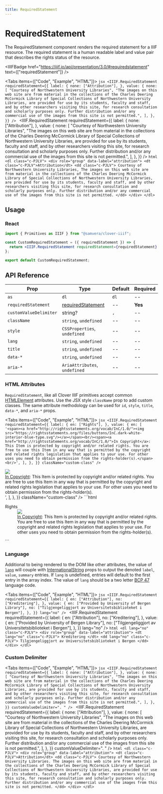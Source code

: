 ```yaml
---
title: RequiredStatement
---
```



# RequiredStatement

The RequiredStatement component renders the required statement for a IIIF resource. The required statement is a human readable label and value pair that describes the rights status of the resource.

<IIIFBadge
  href="https://iiif.io/api/presentation/3.0/#requiredstatement"
  text={["requiredStatement"]}
/>

<Tabs items={["Code", "Example", "HTML"]}>
  <Tab>
    ```jsx
    <IIIF.RequiredStatement
      requiredStatement={{
        label: {
          none: ["Attribution"],
        },
        value: {
          none: [
            "Courtesy of Northwestern University Libraries",
            "The images on this web site are from material in the collections of the Charles Deering McCormick Library of Special Collections of Northwestern University Libraries, are provided for use by its students, faculty and staff, and by other researchers visiting this site, for research consultation and scholarly purposes only. Further distribution and/or any commercial use of the images from this site is not permitted.",
          ],
        },
      }}
    />
    ```
  </Tab>
  <Tab>
    <IIIF.RequiredStatement
      requiredStatement={{
        label: {
          none: ["Attribution"],
        },
        value: {
          none: [
            "Courtesy of Northwestern University Libraries",
            "The images on this web site are from material in the collections of the Charles Deering McCormick Library of Special Collections of Northwestern University Libraries, are provided for use by its students, faculty and staff, and by other researchers visiting this site, for research consultation and scholarly purposes only. Further distribution and/or any commercial use of the images from this site is not permitted.",
          ],
        },
      }}
    />
  </Tab>
  <Tab>
    ```html
    <dl class="c-PJLV">
      <div role="group" data-label="attribution">
        <dt class="c-PJLV">Attribution</dt>
        <dd class="c-PJLV">
          Courtesy of Northwestern University Libraries, The images on this web
          site are from material in the collections of the Charles Deering
          McCormick Library of Special Collections of Northwestern University
          Libraries, are provided for use by its students, faculty and staff,
          and by other researchers visiting this site, for research consultation
          and scholarly purposes only. Further distribution and/or any
          commercial use of the images from this site is not permitted.
        </dd>
      </div>
    </dl>
    ```
  </Tab>
</Tabs>

## Usage

### React

```jsx
import { Primitives as IIIF } from "@samvera/clover-iiif";

const CustomRequiredStatement = ({ requiredStatement }) => {
  return <IIIF.RequiredStatement requiredStatement={requiredStatement} />;
};

export default CustomRequiredStatement;
```

## API Reference

| Prop                   | Type                                                                         | Default | Required |
| ---------------------- | ---------------------------------------------------------------------------- | ------- | -------- |
| `as`                   | `dl`                                                                         | `dl`    | --       |
| `requiredStatement`    | [requiredStatement](https://iiif.io/api/presentation/3.0/#requiredStatement) | --      | **Yes**  |
| `customValueDelimiter` | string?                                                                      | `,`     | --       |
| `className`            | `string`, `undefined`                                                        | --      | --       |
| `style`                | `CSSProperties`, `undefined`                                                 | --      | --       |
| `lang`                 | `string`, `undefined`                                                        | --      | --       |
| `title`                | `string`, `undefined`                                                        | --      | --       |
| `data-*`               | `string`, `undefined`                                                        | --      | --       |
| `aria-*`               | `AriaAttributes`, `undefined`                                                | --      | --       |

### HTML Attributes

`RequiredStatement`, like all Clover IIIF primitives accept common [HTMLElement](https://developer.mozilla.org/en-US/docs/Web/API/HTMLElement) attributes. Use the JSX style `className` prop to add custom classes. The same attribute methodology can be used for `id`, `style`, `title`, `data-*`, and `aria-*` props.

<Tabs items={["Code", "Example", "HTML"]}>
  <Tab>
    ```jsx
    <IIIF.RequiredStatement
      requiredStatement={{
        label: {
          en: ["Rights"],
        },
        value: {
          en: [
            '<span><a href="http://rightsstatements.org/vocab/InC/1.0/"><img src="https://rightsstatements.org/files/buttons/InC.dark-white-interior-blue-type.svg"/></a></span><br/><span><a href="http://rightsstatements.org/vocab/InC/1.0/">In Copyright</a>:  This Item is protected by copyright and/or related rights. You are free to use this Item in any way that is permitted by the copyright and related rights legislation that applies to your use. For other uses you need to obtain permission from the rights-holder(s).</span><br/>',
          ],
        },
      }}
      className="custom-class"
    />
    ```

  </Tab>
  <Tab>
    <IIIF.RequiredStatement
      requiredStatement={{
        label: {
          en: ["Rights"],
        },
        value: {
          en: [
            '<span><a href="http://rightsstatements.org/vocab/InC/1.0/"><img src="https://rightsstatements.org/files/buttons/InC.dark-white-interior-blue-type.svg"/></a></span><br/><span><a href="http://rightsstatements.org/vocab/InC/1.0/">In Copyright</a>:  This Item is protected by copyright and/or related rights. You are free to use this Item in any way that is permitted by the copyright and related rights legislation that applies to your use. For other uses you need to obtain permission from the rights-holder(s).</span><br/>',
          ],
        },
      }}
      className="custom-class"
    />
  </Tab>
  <Tab>
    ```html
    <dl class="c-PJLV custom-class">
      <div role="group" data-label="rights">
        <dt class="c-PJLV">Rights</dt>
        <dd class="c-PJLV">
          <span>
            <a href="http://rightsstatements.org/vocab/InC/1.0/">
              <img src="https://rightsstatements.org/files/buttons/InC.dark-white-interior-blue-type.svg" />
            </a>
          </span>
          <br/>
          <span>
            <a href="http://rightsstatements.org/vocab/InC/1.0/">In Copyright</a>:  This Item is protected by copyright and/or related rights. You are free to use this Item in any way that is permitted by the copyright and related rights legislation that applies to your use. For other uses you need to obtain permission from the rights-holder(s).
          </span>
          <br/>
        </dd>
      </div>
    </dl>
    ```
  </Tab>
</Tabs>

### Language

Additional to being rendered to the DOM like other attributes, the value of [`lang`](https://developer.mozilla.org/en-US/docs/Web/API/HTMLElement/lang) will couple with [InternationalString](https://github.com/IIIF-Commons/presentation-3-types/blob/main/iiif/descriptive.d.ts#L6-L8) props to output the denoted `label`, `value`, `summary` entries. If `lang` is undefined, entries will default to the first entry in the array index. The value of `lang` should be a two letter [BCP 47](https://datatracker.ietf.org/doc/html/rfc5646) language code.

<Tabs items={["Code", "Example", "HTML"]}>
  <Tab>
    ```jsx
    <IIIF.RequiredStatement
      requiredStatement={{
        label: {
          en: ["Attribution"],
          no: ["Kreditering"],
        },
        value: {
          en: ["Provided by University of Bergen Library"],
          no: ["Tilgjengeliggjort av Universitetsbiblioteket i Bergen"],
        },
      }}
      lang="no"
    />
    ```
  </Tab>
  <Tab>
    <IIIF.RequiredStatement
      requiredStatement={{
        label: {
          en: ["Attribution"],
          no: ["Kreditering"],
        },
        value: {
          en: ["Provided by University of Bergen Library"],
          no: ["Tilgjengeliggjort av Universitetsbiblioteket i Bergen"],
        },
      }}
      lang="no"
    />
  </Tab>
  <Tab>
    ```html
    <dl lang="no" class="c-PJLV">
      <div role="group" data-label="attribution">
        <dt lang="no" class="c-PJLV">
          Kreditering
        </dt>
        <dd lang="no" class="c-PJLV">
          Tilgjengeliggjort av Universitetsbiblioteket i Bergen
        </dd>
      </div>
    </dl>
    ```
  </Tab>
</Tabs>

### Custom Delimiter

<Tabs items={["Code", "Example", "HTML"]}>
  <Tab>
    ```jsx
    <IIIF.RequiredStatement
      requiredStatement={{
        label: {
          none: ["Attribution"],
        },
        value: {
          none: [
            "Courtesy of Northwestern University Libraries",
            "The images on this web site are from material in the collections of the Charles Deering McCormick Library of Special Collections of Northwestern University Libraries, are provided for use by its students, faculty and staff, and by other researchers visiting this site, for research consultation and scholarly purposes only. Further distribution and/or any commercial use of the images from this site is not permitted.",
          ],
        },
      }}
      customValueDelimiter=". "
    />
    ```
  </Tab>
  <Tab>
    <IIIF.RequiredStatement
      requiredStatement={{
        label: {
          none: ["Attribution"],
        },
        value: {
          none: [
            "Courtesy of Northwestern University Libraries",
            "The images on this web site are from material in the collections of the Charles Deering McCormick Library of Special Collections of Northwestern University Libraries, are provided for use by its students, faculty and staff, and by other researchers visiting this site, for research consultation and scholarly purposes only. Further distribution and/or any commercial use of the images from this site is not permitted.",
          ],
        },
      }}
      customValueDelimiter=". "
    />
  </Tab>
  <Tab>
    ```html
    <dl class="c-PJLV">
      <div role="group" data-label="attribution">
        <dt class="c-PJLV">Attribution</dt>
        <dd class="c-PJLV">
          Courtesy of Northwestern University Libraries. The images on this web
          site are from material in the collections of the Charles Deering
          McCormick Library of Special Collections of Northwestern University
          Libraries, are provided for use by its students, faculty and staff,
          and by other researchers visiting this site, for research consultation
          and scholarly purposes only. Further distribution and/or any
          commercial use of the images from this site is not permitted.
        </dd>
      </div>
    </dl>
    ```
  </Tab>
</Tabs>
